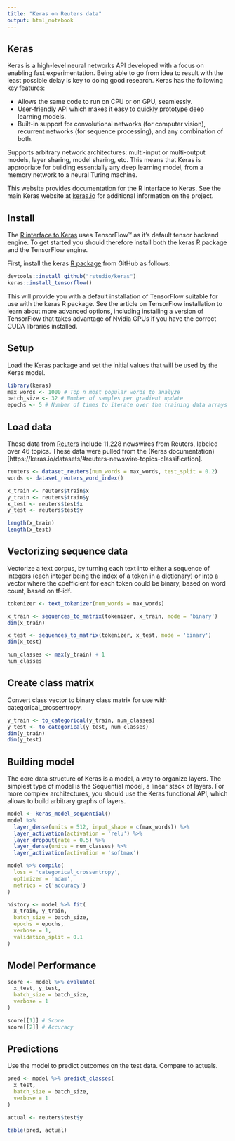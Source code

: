```yaml
---
title: "Keras on Reuters data"
output: html_notebook
---
```


## Keras

Keras is a high-level neural networks API developed with a focus on enabling fast experimentation. Being able to go from idea to result with the least possible delay is key to doing good research. Keras has the following key features:

* Allows the same code to run on CPU or on GPU, seamlessly.
* User-friendly API which makes it easy to quickly prototype deep learning models.
* Built-in support for convolutional networks (for computer vision), recurrent networks (for sequence processing), and any combination of both.

Supports arbitrary network architectures: multi-input or multi-output models, layer sharing, model sharing, etc. This means that Keras is appropriate for building essentially any deep learning model, from a memory network to a neural Turing machine.

This website provides documentation for the R interface to Keras. See the main Keras website at [keras.io](https://keras.io) for additional information on the project.

## Install

The [R interface to Keras](https://rstudio.github.io/keras/index.html) uses TensorFlow™ as it’s default tensor backend engine. To get started you should therefore install both the keras R package and the TensorFlow engine.

First, install the keras [R package](https://github.com/rstudio/keras) from GitHub as follows:

```r
devtools::install_github("rstudio/keras")
keras::install_tensorflow()
```

This will provide you with a default installation of TensorFlow suitable for use with the keras R package. See the article on TensorFlow installation to learn about more advanced options, including installing a version of TensorFlow that takes advantage of Nvidia GPUs if you have the correct CUDA libraries installed.

## Setup

Load the Keras package and set the initial values that will be used by the Keras model.

```r
library(keras)
max_words <- 1000 # Top n most popular words to analyze
batch_size <- 32 # Number of samples per gradient update
epochs <- 5 # Number of times to iterate over the training data arrays
```

## Load data

These data from [Reuters](http://www.daviddlewis.com/resources/testcollections/reuters21578/) include 11,228 newswires from Reuters, labeled over 46 topics. These data were pulled from the (Keras documentation)[https://keras.io/datasets/#reuters-newswire-topics-classification].

```r
reuters <- dataset_reuters(num_words = max_words, test_split = 0.2)
words <- dataset_reuters_word_index()

x_train <- reuters$train$x
y_train <- reuters$train$y
x_test <- reuters$test$x
y_test <- reuters$test$y

length(x_train)
length(x_test)
```

## Vectorizing sequence data

Vectorize a text corpus, by turning each text into either a sequence of integers (each integer being the index of a token in a dictionary) or into a vector where the coefficient for each token could be binary, based on word count, based on tf-idf.

```r
tokenizer <- text_tokenizer(num_words = max_words)

x_train <- sequences_to_matrix(tokenizer, x_train, mode = 'binary')
dim(x_train)

x_test <- sequences_to_matrix(tokenizer, x_test, mode = 'binary')
dim(x_test)

num_classes <- max(y_train) + 1
num_classes
```

## Create class matrix

Convert class vector to binary class matrix for use with categorical_crossentropy.

```r
y_train <- to_categorical(y_train, num_classes)
y_test <- to_categorical(y_test, num_classes)
dim(y_train)
dim(y_test)
```

## Building model

The core data structure of Keras is a model, a way to organize layers. The simplest type of model is the Sequential model, a linear stack of layers. For more complex architectures, you should use the Keras functional API, which allows to build arbitrary graphs of layers.

```r
model <- keras_model_sequential()
model %>%
  layer_dense(units = 512, input_shape = c(max_words)) %>%
  layer_activation(activation = 'relu') %>%
  layer_dropout(rate = 0.5) %>%
  layer_dense(units = num_classes) %>%
  layer_activation(activation = 'softmax')

model %>% compile(
  loss = 'categorical_crossentropy',
  optimizer = 'adam',
  metrics = c('accuracy')
)

history <- model %>% fit(
  x_train, y_train,
  batch_size = batch_size,
  epochs = epochs,
  verbose = 1,
  validation_split = 0.1
)
```

## Model Performance

```r
score <- model %>% evaluate(
  x_test, y_test,
  batch_size = batch_size,
  verbose = 1
)

score[[1]] # Score
score[[2]] # Accuracy
```

## Predictions

Use the model to predict outcomes on the test data. Compare to actuals.

```r
pred <- model %>% predict_classes(
  x_test,
  batch_size = batch_size,
  verbose = 1
)

actual <- reuters$test$y

table(pred, actual)
```

